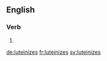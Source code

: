 ==English==

===Verb===
{{head|en}}

# {{en-third-person singular of|luteinize}}

[[de:luteinizes]]
[[fr:luteinizes]]
[[sv:luteinizes]]